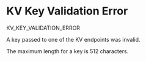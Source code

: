 # KV Key Validation Error

<Summary>KV_KEY_VALIDATION_ERROR</Summary>

A key passed to one of the KV endpoints was invalid.

The maximum length for a key is 512 characters.
